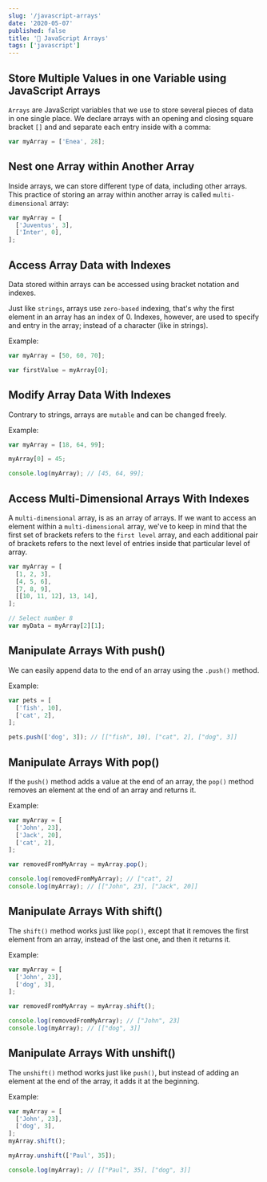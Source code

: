 ```yaml
---
slug: '/javascript-arrays'
date: '2020-05-07'
published: false
title: '🏪 JavaScript Arrays'
tags: ['javascript']
---
```


## Store Multiple Values in one Variable using JavaScript Arrays

`Arrays` are JavaScript variables that we use to store several pieces of data in one single place.
We declare arrays with an opening and closing square bracket `[]` and and separate each entry inside with a comma:

```js
var myArray = ['Enea', 28];
```

## Nest one Array within Another Array

Inside arrays, we can store different type of data, including other arrays.
This practice of storing an array within another array is called `multi-dimensional` array:

```js
var myArray = [
  ['Juventus', 3],
  ['Inter', 0],
];
```

## Access Array Data with Indexes

Data stored within arrays can be accessed using bracket notation and indexes.

Just like `strings`, arrays use `zero-based` indexing, that's why the first element in an array has an index of 0. Indexes, however, are used to specify and entry in the array; instead of a character (like in strings).

Example:

```js
var myArray = [50, 60, 70];

var firstValue = myArray[0];
```

## Modify Array Data With Indexes

Contrary to strings, arrays are `mutable` and can be changed freely.

Example:

```js
var myArray = [18, 64, 99];

myArray[0] = 45;

console.log(myArray); // [45, 64, 99];
```

## Access Multi-Dimensional Arrays With Indexes

A `multi-dimensional` array, is as an array of arrays.
If we want to access an element within a `multi-dimensional` array, we've to keep in mind that the first set of brackets refers to the `first level` array, and each additional pair of brackets refers to the next level of entries inside that particular level of array.

```js
var myArray = [
  [1, 2, 3],
  [4, 5, 6],
  [7, 8, 9],
  [[10, 11, 12], 13, 14],
];

// Select number 8
var myData = myArray[2][1];
```

## Manipulate Arrays With push()

We can easily append data to the end of an array using the `.push()` method.

Example:

```js
var pets = [
  ['fish', 10],
  ['cat', 2],
];

pets.push(['dog', 3]); // [["fish", 10], ["cat", 2], ["dog", 3]]
```

## Manipulate Arrays With pop()

If the `push()` method adds a value at the end of an array, the `pop()` method removes an element at the end of an array and returns it.

Example:

```js
var myArray = [
  ['John', 23],
  ['Jack', 20],
  ['cat', 2],
];

var removedFromMyArray = myArray.pop();

console.log(removedFromMyArray); // ["cat", 2]
console.log(myArray); // [["John", 23], ["Jack", 20]]
```

## Manipulate Arrays With shift()

The `shift()` method works just like `pop()`, except that it removes the first element from an array, instead of the last one, and then it returns it.

Example:

```js
var myArray = [
  ['John', 23],
  ['dog', 3],
];

var removedFromMyArray = myArray.shift();

console.log(removedFromMyArray); // ["John", 23]
console.log(myArray); // [["dog", 3]]
```

## Manipulate Arrays With unshift()

The `unshift()` method works just like `push()`, but instead of adding an element at the end of the array, it adds it at the beginning.

Example:

```js
var myArray = [
  ['John', 23],
  ['dog', 3],
];
myArray.shift();

myArray.unshift(['Paul', 35]);

console.log(myArray); // [["Paul", 35], ["dog", 3]]
```
